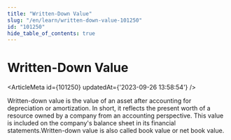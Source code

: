 ```yaml
---
title: "Written-Down Value"
slug: "/en/learn/written-down-value-101250"
id: "101250"
hide_table_of_contents: true
---
```



# Written-Down Value

<ArticleMeta id={101250} updatedAt={'2023-09-26 13:58:54'} />
<div className='border-solid border-b border-t-0 my-4 border-[var(--ifm-color-gray-300)]' />

Written-down value is the value of an asset after accounting for depreciation or amortization. In short, it reflects the present worth of a resource owned by a company from an accounting perspective. This value is included on the company's balance sheet in its financial statements.Written-down value is also called book value or net book value.
